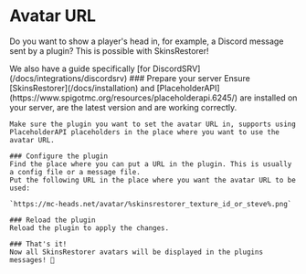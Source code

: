 
# Avatar URL

Do you want to show a player's head in, for example, a Discord message sent by a plugin? This is possible with SkinsRestorer!

<Callout type="info" emoji="ℹ️">
    We also have a guide specifically [for DiscordSRV](/docs/integrations/discordsrv)
</Callout>

<Steps>
    ### Prepare your server
    Ensure [SkinsRestorer](/docs/installation) and [PlaceholderAPI](https://www.spigotmc.org/resources/placeholderapi.6245/) are installed on your server, are the latest version and are working correctly.

    Make sure the plugin you want to set the avatar URL in, supports using PlaceholderAPI placeholders in the place where you want to use the avatar URL.

    ### Configure the plugin
    Find the place where you can put a URL in the plugin. This is usually a config file or a message file.
    Put the following URL in the place where you want the avatar URL to be used:

    `https://mc-heads.net/avatar/%skinsrestorer_texture_id_or_steve%.png`

    ### Reload the plugin
    Reload the plugin to apply the changes.

    ### That's it!
    Now all SkinsRestorer avatars will be displayed in the plugins messages! 🎉
</Steps>
